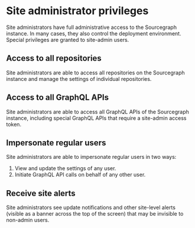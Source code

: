 # Site administrator privileges

Site administrators have full administrative access to the Sourcegraph instance. In many cases, they also control the deployment environment. Special privileges are granted to site-admin users.

## Access to all repositories

Site administrators are able to access all repositories on the Sourcegraph instance and manage the settings of individual repositories.

## Access to all GraphQL APIs

Site administrators are able to access all GraphQL APIs of the Sourcegraph instance, including special GraphQL APIs that require a site-admin access token.

## Impersonate regular users

Site administrators are able to impersonate regular users in two ways:
1. View and update the settings of any user.
2. Initiate GraphQL API calls on behalf of any other user.

## Receive site alerts

Site administrators see update notifications and other site-level alerts (visible as a banner across the top of the screen) that may be invisible to non-admin users.
